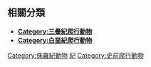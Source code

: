 ==相關分類==
*'''[[:Category:三疊紀爬行動物|Category:三疊紀爬行動物]]'''
*'''[[:Category:白堊紀爬行動物|Category:白堊紀爬行動物]]'''

[[Category:侏羅紀動物|Category:侏羅紀動物]]
[[Category:爬行動物|紀]]
[[Category:史前爬行動物|Category:史前爬行動物]]